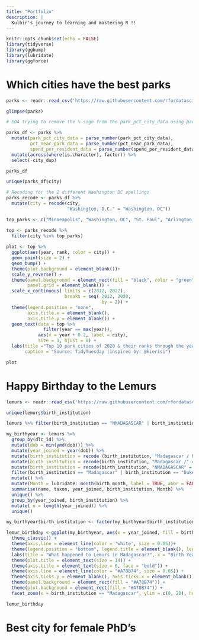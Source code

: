 ```yaml
---
title: "Portfolio"
description: |
  Kulbir's journey to learning and mastering R !!
---
```


```r
knitr::opts_chunk$set(echo = FALSE)
library(tidyverse)
library(ggbump)
library(lubridate)
library(ggforce)
```

# Which cities have the best parks

```r
parks <- readr::read_csv('https://raw.githubusercontent.com/rfordatascience/tidytuesday/master/data/2021/2021-06-22/parks.csv')

glimpse(parks)

# EDA trying to remove the % sign from the park_pct_city_data using parse_number used Kiesei stream 

parks_df <- parks %>% 
  mutate(park_pct_city_data = parse_number(park_pct_city_data),
         pct_near_park_data = parse_number(pct_near_park_data),
         spend_per_resident_data = parse_number(spend_per_resident_data)) %>% 
  mutate(across(where(is.character), factor)) %>% 
  select(-city_dup)

parks_df

unique(parks_df$city)

# Recoding for the 2 different Washington DC spellings 
parks_recode <- parks_df %>%  
  mutate(city = recode(city, 
                       "Washington, D.C." = "Washington, DC"))

top_parks <- c("Minneapolis", "Washington, DC", "St. Paul", "Arlington, Virginia", "Cincinnati", "Portland", "Irvine", "San Francisco", "Boston", "Chicago")

top <- parks_recode %>% 
  filter(city %in% top_parks)
 
plot <- top %>%  
  ggplot(aes(year, rank, color = city)) +
  geom_point(size = 2) +
  geom_bump() +
  theme(plot.background = element_blank())+
  scale_y_reverse() +
  theme(panel.background = element_rect(fill = "black", color = "green"),
        panel.grid = element_blank()) +
  scale_x_continuous( limits = c(2012, 2022),
                      breaks = seq( 2012, 2020, 
                                    by = 2)) +
  theme(legend.position = "none",
        axis.title.x = element_blank(),
        axis.title.y = element_blank()) +
  geom_text(data = top %>%
              filter(year == max(year)),
            aes(x = year + 0.2, label = city),
            size = 3, hjust = 0) +
  labs(title ="Top 10 park cities of 2020 & their ranks through the years",
       caption = "Source: TidyTuesday |inspired by: @kierisi")

plot
```

# Happy Birthday to the Lemurs 

```r
lemurs <- readr::read_csv('https://raw.githubusercontent.com/rfordatascience/tidytuesday/master/data/2021/2021-08-24/lemur_data.csv')

unique(lemurs$birth_institution)

lemurs %>% filter(birth_institution == "NMADAGASCAR" | birth_institution == "Madagascar / North /" | birth_institution == "Madagascar /" ) %>% unique() %>% group_by(dob, birth_institution) %>% count() %>% view()

my_birthyear <- lemurs %>% 
  group_by(dlc_id) %>% 
  mutate(dob = min(ymd(dob))) %>% 
  mutate(year_joined = year(dob)) %>% 
  mutate(birth_institution = recode (birth_institution, "Madagascar / North /" = "Madagascar")) %>% 
  mutate(birth_institution = recode(birth_institution, "Madagascar /" = "Madagascar")) %>% 
  mutate(birth_institution = recode(birth_institution, "NMADAGASCAR" = "Madagascar")) %>% 
  filter(birth_institution == "Madagascar" | birth_institution == "Duke Lemur Center") %>% 
  mutate() %>% 
  mutate(Month = lubridate::month(birth_month, label = TRUE, abbr = FALSE)) %>%
  summarise(name, taxon, year_joined, birth_institution, Month) %>% 
  unique() %>% 
  group_by(year_joined, birth_institution) %>% 
  mutate( n = length(year_joined)) %>% 
  unique()

my_birthyear$birth_institution <- factor(my_birthyear$birth_institution, levels = c("Duke Lemur Center", "Madagascar"))

lemur_birthday <-ggplot(my_birthyear, aes(x = year_joined, fill = birth_institution), color = white) + geom_area(stat = "bin") + scale_fill_brewer(palette = "Greens") +
  theme_classic() +
  theme(axis.line = element_line(color = 'white', size = 0.05))+
  theme(legend.position = "bottom", legend.title = element_blank(), legend.background = element_rect(fill = "#A78B74" )) +
  labs(title = "What happened to Lemurs in Madagascar?", x = "Birth Year", y = "count", subtitle = "No data available for Madagascar after 1990", caption = "Data:#tidytuesday | twitter:@shldbcrzy | inspired by:@alyssastweeting") +
  theme(plot.title = element_text(size = 14)) +
  theme(axis.title = element_text(size = 6, face = "bold")) +
  theme(axis.line = element_line(color = "#A78B74", size = 0.05)) +
  theme(axis.ticks.y = element_blank(), axis.ticks.x = element_blank()) +
  theme(panel.background = element_rect(fill = "#A78B74")) +
  theme(plot.background = element_rect(fill = "#A78B74")) +
  facet_zoom(x = birth_institution == "Madagascar", ylim = c(0, 20), horizontal = FALSE, show.area = FALSE)

lemur_birthday
```

# Best city for female PhD's 



